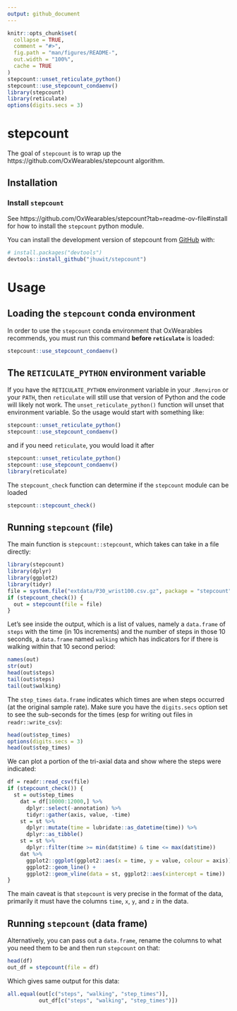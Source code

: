 ```yaml
---
output: github_document
---
```


<!-- README.md is generated from README.Rmd. Please edit that file -->

```r
knitr::opts_chunk$set(
  collapse = TRUE,
  comment = "#>",
  fig.path = "man/figures/README-",
  out.width = "100%",
  cache = TRUE
)
stepcount::unset_reticulate_python()
stepcount::use_stepcount_condaenv()
library(stepcount)
library(reticulate)
options(digits.secs = 3)
```

# stepcount

<!-- badges: start -->
<!-- badges: end -->

The goal of `stepcount` is to wrap up the https://github.com/OxWearables/stepcount algorithm.

## Installation

### Install `stepcount`

See https://github.com/OxWearables/stepcount?tab=readme-ov-file#install for how to install the `stepcount` python module.

You can install the development version of stepcount from [GitHub](https://github.com/) with:

``` r
# install.packages("devtools")
devtools::install_github("jhuwit/stepcount")
```


# Usage

## Loading the `stepcount` conda environment 
In order to use the `stepcount` conda environment that OxWearables recommends, you must run this command **before `reticulate`** is loaded:
```r
stepcount::use_stepcount_condaenv()
```

## The `RETICULATE_PYTHON` environment variable
If you have the `RETICULATE_PYTHON` environment variable in your `.Renviron` or your `PATH`, then `reticulate` will still use that version of Python and the code will likely not work.  The `unset_reticulate_python()` function will unset that environment variable.  So the usage would start with something like:

```r
stepcount::unset_reticulate_python()
stepcount::use_stepcount_condaenv()
```

and if you need `reticulate`, you would load it after

```r
stepcount::unset_reticulate_python()
stepcount::use_stepcount_condaenv()
library(reticulate)
```

The `stepcount_check` function can determine if the `stepcount` module can be loaded
```r
stepcount::stepcount_check()
```

## Running `stepcount` (file)
The main function is `stepcount::stepcount`, which takes can take in a file directly:

```r
library(stepcount)
library(dplyr)
library(ggplot2)
library(tidyr)
file = system.file("extdata/P30_wrist100.csv.gz", package = "stepcount")
if (stepcount_check()) {
  out = stepcount(file = file)
}
```

Let's see inside the output, which is a list of values, namely a `data.frame` of `steps` with the time (in 10s increments) and the number of steps in those 10 seconds, a `data.frame` named `walking` which has indicators for if there is walking within that 10 second period:

```r
names(out)
str(out)
head(out$steps)
tail(out$steps)
tail(out$walking)
```

The `step_times` `data.frame` indicates which times are when steps occurred (at the original sample rate).  Make sure you have the `digits.secs` option set to see the sub-seconds for the times (esp for writing out files in `readr::write_csv`):

```r
head(out$step_times)
options(digits.secs = 3)
head(out$step_times)
```

We can plot a portion of the tri-axial data and show where the steps were indicated:
```r
df = readr::read_csv(file)
if (stepcount_check()) {
  st = out$step_times
    dat = df[10000:12000,] %>%
      dplyr::select(-annotation) %>%
      tidyr::gather(axis, value, -time)
    st = st %>%
      dplyr::mutate(time = lubridate::as_datetime(time)) %>%
      dplyr::as_tibble()
    st = st %>%
      dplyr::filter(time >= min(dat$time) & time <= max(dat$time))
    dat %>%
      ggplot2::ggplot(ggplot2::aes(x = time, y = value, colour = axis)) +
      ggplot2::geom_line() +
      ggplot2::geom_vline(data = st, ggplot2::aes(xintercept = time))
}
```

The main caveat is that `stepcount` is very precise in the format of the data, primarily it must have the columns `time`, `x`, `y`, and `z` in the data.  

## Running `stepcount` (data frame)
Alternatively, you can pass out a `data.frame`, rename the columns to what you need them to be and then run `stepcount` on that:

```r
head(df)
out_df = stepcount(file = df)
```

Which gives same output for this data:

```r
all.equal(out[c("steps", "walking", "step_times")],
          out_df[c("steps", "walking", "step_times")])
```
